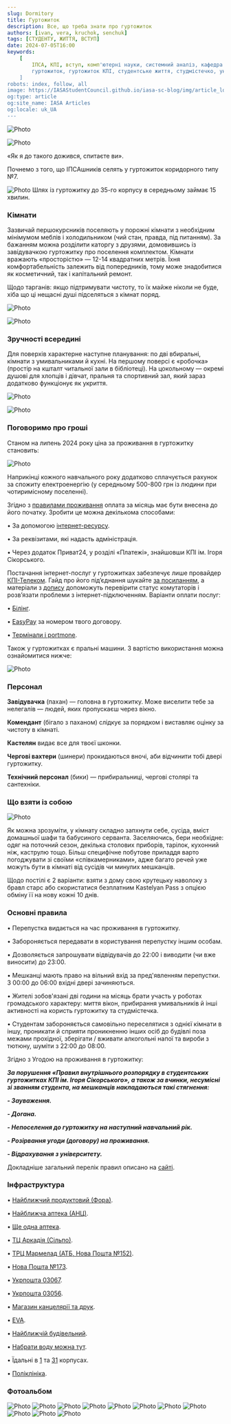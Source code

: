 ```yaml
---
slug: Dormitory
title: Гуртожиток
description: Все, що треба знати про гуртожиток
authors: [ivan, vera, kruchok, senchuk]
tags: [СТУДЕНТУ, ЖИТТЯ, ВСТУП]
date: 2024-07-05T16:00
keywords:
    [
        ІПСА, КПІ, вступ, комп'ютерні науки, системний аналіз, кафедра ММСА, кафедра СП, кафедра ШІ, 
        гуртожиток, гуртожиток КПІ, студентське життя, студмістечко, університетське життя, умови проживання.
    ]
robots: index, follow, all
image: https://IASAStudentCouncil.github.io/iasa-sc-blog/img/article_logos/dormitory_logo.png
og:type: article
og:site_name: IASA Articles
og:locale: uk_UA
---
```


![Photo](./assets/Group_83.png)

![Photo](./assets/first.png)

«Як я до такого дожився, спитаєте ви».

<!--truncate-->

Почнемо з того, що ІПСАшників селять у гуртожиток коридорного типу №7.

![Photo](./assets/carta2.jpg)
Шлях із гуртожитку до 35-го корпусу в середньому займає 15 хвилин.

### Кімнати

Зазвичай першокурсників поселяють у порожні кімнати з необхідним мінімумом меблів і холодильником (чий стан, правда, під питанням). За бажанням можна розділити каторгу з друзями,  домовившись із завідувачкою гуртожитку про поселення комплектом. Кімнати вражають «просторістю» — 12-14 квадратних метрів. Їхня комфортабельність залежить від попередників, тому може знадобитися як косметичний, так і капітальний ремонт.

Щодо тарганів: якщо підтримувати чистоту, то їх майже ніколи не буде, хіба що ці нещасні душі підселяться з кімнат поряд.

![Photo](./assets/aftercart.png)

![Photo](./assets/text4.png)

### Зручності всередині

Для поверхів характерне наступне планування: по дві вбиральні, кімнати з умивальниками й кухні. На першому поверсі є «робочка» (простір на кшталт читальної зали в бібліотеці). На цокольному — окремі душові для хлопців і дівчат, пральня та спортивний зал, який зараз додатково функціонує як укриття.

![Photo](./assets/five.jpg)
                            
![Photo](./assets/six.png)

### Поговоримо про гроші

Станом на липень 2024 року ціна за проживання в гуртожитку становить:

![Photo](./assets/table.png)

Наприкінці кожного навчального року додатково сплачується рахунок за спожиту електроенергію (у середньому 500-800 грн із людини при чотиримісному поселенні).

Згідно з [правилами проживання](https://studmisto.kpi.ua/pravila_vnutr%D1%96shnogo_rozporyadku/) оплата за місяць має бути внесена до його початку. Зробити це можна декількома способами:

• За допомогою [інтернет-ресурсу](https://hostelpay.kpi.ua/).

• За реквізитами, які надасть адміністрація.

• Через додаток Приват24, у розділі «Платежі», знайшовши КПІ ім. Ігоря Сікорського.

Постачання інтернет-послуг у гуртожитках забезпечує лише провайдер [КПІ-Телеком](https://kpi-telekom.kpi.ua/). Гайд про його підʼєднання шукайте [за посиланням](https://telegra.ph/Vse-chto-nuzhno-znat-o-KPItelekom-08-23), а матеріали з [допису](https://t.me/kpicampus/699) допоможуть перевірити статус комутаторів і розв’язати проблеми з інтернет-підключенням. Варіанти оплати послуг:

• [Білінг](https://billing.kpi.ua/).

• [EasyPay](https://easypay.ua/ua) за номером твого договору.

• [Термінали і portmone](https://kpi-telekom.kpi.ua/faq/draft/#TYME).

Також у гуртожитках є пральні машини. З вартістю використання можна ознайомитися нижче:

![Photo](./assets/prise8.jpg)

### Персонал

**Завідувачка** (пахан) — головна в гуртожитку. Може виселити тебе за нелегалів — людей, яких пропускаєш через вікно.

**Комендант** (бігало з паханом) слідкує за порядком і виставляє оцінку за чистоту в кімнаті.

**Кастелян** видає все для твоєї шконки.

**Чергові вахтери** (шинери) прокидаються вночі, аби відчинити тобі двері гуртожитку.

**Технічний персонал** (бики) — прибиральниці, чергові столярі та сантехніки.

### Що взяти із собою

![Photo](./assets/text9.png)

Як можна зрозуміти, у кімнату складно запхнути себе, сусіда, вміст домашньої шафи та бабусиного серванта. Заселяючись, бери необхідне: одяг на поточний сезон, декілька столових приборів, тарілок, кухонний ніж, каструлю тощо. Більш специфічне побутове приладдя варто погоджувати зі своїми «співкамерниками», адже багато речей уже можуть бути в кімнаті від сусідів чи минулих мешканців.

Щодо постілі є 2 варіанти: взяти з дому свою крутецьку наволоку з бравл старс або скористатися безплатним Kastelyan Pass з опцією обміну її на нову кожні 10 днів.

### Основні правила

• Перепустка видається на час проживання в гуртожитку.

• Забороняється передавати в користування перепустку іншим особам.

• Дозволяється запрошувати відвідувачів до 22:00 і виводити (чи вже виносити) до 23:00.

• Мешканці мають право на вільний вхід за пред'явленням перепустки. З 00:00 до 06:00 вхідні двері зачиняються.

• Жителі зобов'язані дві години на місяць брати участь у роботах громадського характеру: миття вікон, прибирання умивальників й інші активності на користь гуртожитку та студмістечка.

• Студентам забороняється самовільно переселятися з однієї кімнати в іншу, проникати й сприяти проникненню інших осіб до будівлі поза межами прохідної, зберігати / вживати алкогольні напої та вироби з тютюну, шуміти з 22:00 до 08:00.

Згідно з Угодою на проживання в гуртожитку:

**_За порушення «Правил внутрішнього розпорядку в студентських гуртожитках КПІ ім. Ігоря Сікорського», а також за вчинки, несумісні зі званням студента, на мешканців накладаються такі стягнення:_**

**_- Зауваження._**

**_- Догана._**

**_- Непоселення до гуртожитку на наступний навчальний рік._**

**_- Розірвання угоди (договору) на проживання._**

**_- Відрахування з університету._**

Докладніше загальний перелік правил описано на [сайті](https://studmisto.kpi.ua/pravila_vnutr%D1%96shnogo_rozporyadku/).

### Інфраструктура

• [Найближчий продуктовий (Фора)](https://goo.gl/maps/Bm2bbmADFs9bRS6cA).

• [Найближча аптека (АНЦ)](https://goo.gl/maps/mj1LLgCaj5iwzoXb6).

• [Ще одна аптека](https://goo.gl/maps/rjXHnF4nAu4tYhRi8).

• [ТЦ Аркадія (Сільпо)](https://goo.gl/maps/5WN3jZ49smALHmZS9).

• [ТРЦ Мармелад (АТБ, Нова Пошта №152)](https://goo.gl/maps/MdRYhJQhEZMZGPCb9).

• [Нова Пошта №173](https://goo.gl/maps/NcCBCEkVfbnQfRk57).

• [Укрпошта 03067](https://goo.gl/maps/T5bNESoT9eEMJhqEA).

• [Укрпошта 03056](https://goo.gl/maps/aokJ6HnX7SgfrZvi8).

• [Магазин канцелярії та друк](https://goo.gl/maps/B7BYFi7D1X7fqewu6).

• [EVA](https://goo.gl/maps/UcCzzrHDXzfqoWam7).

• [Найближчій будівельний](https://goo.gl/maps/H7ynbUHP7MFYL5cw5).

• [Набрати воду можна тут](https://t.me/kpicampus/1414).

• Їдальні в [1](https://goo.gl/maps/UAYGMsPoZyTumXNN6) та [31](https://goo.gl/maps/e3wuBCahxAdapmmg9) корпусах.

• [Поліклініка](https://goo.gl/maps/3txUSE3wuNo8zGqN6).

### Фотоальбом

![Photo](./assets/photo1.jpeg)
![Photo](./assets/photo2.jpg)
![Photo](./assets/photo3.jpg)
![Photo](./assets/photo5.jpg)
![Photo](./assets/photo6.png)
![Photo](./assets/photo7.png)
![Photo](./assets/photo8.jpg)
![Photo](./assets/photo9.jpg)
![Photo](./assets/photo10.jpg)
![Photo](./assets/photo11.jpg)
![Photo](./assets/photo12.jpg)
